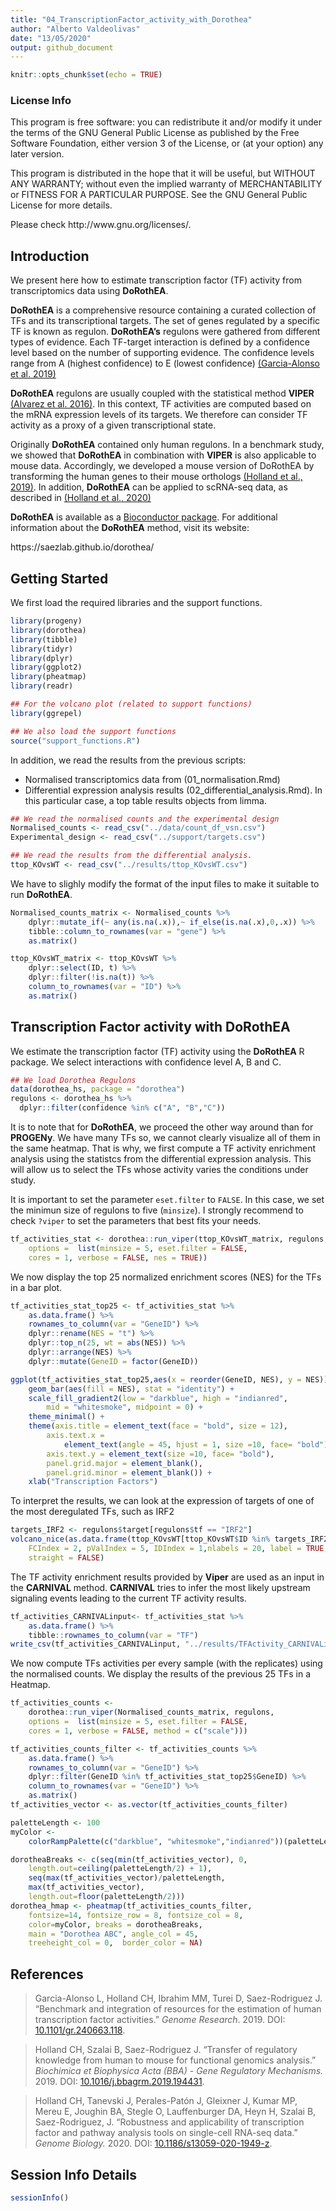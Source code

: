 ```yaml
---
title: "04_TranscriptionFactor_activity_with_Dorothea"
author: "Alberto Valdeolivas"
date: "13/05/2020"
output: github_document
---
```


```r
knitr::opts_chunk$set(echo = TRUE)
```

### License Info

This program is free software: you can redistribute it and/or modify it under 
the terms of the GNU General Public License as published by the Free Software 
Foundation, either version 3 of the License, or (at your option) any later 
version.

This program is distributed in the hope that it will be useful, but WITHOUT ANY 
WARRANTY; without even the implied warranty of MERCHANTABILITY or FITNESS FOR 
A PARTICULAR PURPOSE. See the GNU General Public License for more details.

Please check http://www.gnu.org/licenses/.

## Introduction

We present here how to estimate transcription factor (TF) activity from 
transcriptomics data using **DoRothEA**. 

**DoRothEA** is a comprehensive resource containing a curated collection of TFs 
and its transcriptional targets. The set of genes regulated by a specific 
TF is known as regulon. **DoRothEA’s** regulons were gathered from different 
types of evidence. Each TF-target interaction is defined by a confidence level 
based on the number of supporting evidence. The confidence levels range from A 
(highest confidence) to E (lowest confidence) [(Garcia-Alonso et al. 2019)](https://doi.org/10.1101/gr.240663.118)

**DoRothEA** regulons are usually coupled with the statistical method **VIPER** 
[(Alvarez et al. 2016)](https://doi.org/10.1038/ng.3593). In this context, TF 
activities are computed based on the mRNA expression levels of its targets. 
We therefore can consider TF activity as a proxy of a given transcriptional 
state. 

Originally **DoRothEA** contained only human regulons. In a benchmark study, we 
showed that **DoRothEA** in combination with **VIPER** is also applicable to 
mouse data. Accordingly, we developed a mouse version of DoRothEA by 
transforming the human genes to their mouse orthologs [(Holland et al., 2019)](https://doi.org/10.1016/j.bbagrm.2019.194431). In addition, **DoRothEA** 
can be applied to scRNA-seq data, as described in [(Holland et al., 2020)](https://doi.org/10.1186/s13059-020-1949-z) 

**DoRothEA** is available as a [Bioconductor package](http://bioconductor.org/packages/release/data/experiment/html/dorothea.html). 
For additional information about the **DoRothEA** method, visit its website: 

https://saezlab.github.io/dorothea/

## Getting Started

We first load the required libraries and the support functions.

```r
library(progeny)
library(dorothea)
library(tibble)
library(tidyr)
library(dplyr)
library(ggplot2)
library(pheatmap)
library(readr)

## For the volcano plot (related to support functions)
library(ggrepel)

## We also load the support functions
source("support_functions.R")
```

In addition, we read the results from the previous scripts: 

+ Normalised transcriptomics data from (01_normalisation.Rmd)
+ Differential expression analysis results (02_differential_analysis.Rmd). 
In this particular case, a top table results objects from limma. 

```r
## We read the normalised counts and the experimental design 
Normalised_counts <- read_csv("../data/count_df_vsn.csv")
Experimental_design <- read_csv("../support/targets.csv")

## We read the results from the differential analysis. 
ttop_KOvsWT <- read_csv("../results/ttop_KOvsWT.csv")
```

We have to slighly modify the format of the input files to make it suitable
to run **DoRothEA**. 

```r
Normalised_counts_matrix <- Normalised_counts %>% 
    dplyr::mutate_if(~ any(is.na(.x)),~ if_else(is.na(.x),0,.x)) %>% 
    tibble::column_to_rownames(var = "gene") %>% 
    as.matrix()

ttop_KOvsWT_matrix <- ttop_KOvsWT %>% 
    dplyr::select(ID, t) %>% 
    dplyr::filter(!is.na(t)) %>% 
    column_to_rownames(var = "ID") %>%
    as.matrix()
```


## Transcription Factor activity with DoRothEA

We estimate the transcription factor (TF) activity using the **DoRothEA** R 
package. We select interactions with confidence level A, B and C. 

```r
## We load Dorothea Regulons
data(dorothea_hs, package = "dorothea")
regulons <- dorothea_hs %>%
  dplyr::filter(confidence %in% c("A", "B","C"))
```

It is to note that for **DoRothEA**, we proceed the other way around than for 
**PROGENy**. We have many TFs so, we cannot clearly visualize all of them in the 
same heatmap. That is why, we first compute a TF activity enrichment analysis 
using the statistcs from the differential expression analysis. This will allow 
us to select the TFs whose activity varies the conditions under study. 

It is important to set the parameter `eset.filter` to `FALSE`. In this case,
we set the minimun size of regulons to five (`minsize`). I strongly recommend
to check `?viper` to set the parameters that best fits your needs. 

```r
tf_activities_stat <- dorothea::run_viper(ttop_KOvsWT_matrix, regulons,
    options =  list(minsize = 5, eset.filter = FALSE, 
    cores = 1, verbose = FALSE, nes = TRUE))
```

We now display the top 25 normalized enrichment scores (NES) for the TFs in a 
bar plot.

```r
tf_activities_stat_top25 <- tf_activities_stat %>%
    as.data.frame() %>% 
    rownames_to_column(var = "GeneID") %>%
    dplyr::rename(NES = "t") %>%
    dplyr::top_n(25, wt = abs(NES)) %>%
    dplyr::arrange(NES) %>% 
    dplyr::mutate(GeneID = factor(GeneID))

ggplot(tf_activities_stat_top25,aes(x = reorder(GeneID, NES), y = NES)) + 
    geom_bar(aes(fill = NES), stat = "identity") +
    scale_fill_gradient2(low = "darkblue", high = "indianred", 
        mid = "whitesmoke", midpoint = 0) + 
    theme_minimal() +
    theme(axis.title = element_text(face = "bold", size = 12),
        axis.text.x = 
            element_text(angle = 45, hjust = 1, size =10, face= "bold"),
        axis.text.y = element_text(size =10, face= "bold"),
        panel.grid.major = element_blank(), 
        panel.grid.minor = element_blank()) +
    xlab("Transcription Factors")
```

To interpret the results, we can look at the expression of targets of one of the 
most deregulated TFs, such as IRF2 

```r
targets_IRF2 <- regulons$target[regulons$tf == "IRF2"]
volcano_nice(as.data.frame(ttop_KOvsWT[ttop_KOvsWT$ID %in% targets_IRF2,]), 
    FCIndex = 2, pValIndex = 5, IDIndex = 1,nlabels = 20, label = TRUE, 
    straight = FALSE) 
```

The TF activity enrichment results provided by **Viper** are used as an input
in the **CARNIVAL** method. **CARNIVAL** tries to infer the most likely 
upstream signaling events leading to the current TF activity results. 

```r
tf_activities_CARNIVALinput<- tf_activities_stat %>%
    as.data.frame() %>% 
    tibble::rownames_to_column(var = "TF") 
write_csv(tf_activities_CARNIVALinput, "../results/TFActivity_CARNIVALinput.csv")
```

We now compute TFs activities per every sample (with the replicates) using the 
normalised counts. We display the results of the previous 25 TFs in a Heatmap.

```r
tf_activities_counts <- 
    dorothea::run_viper(Normalised_counts_matrix, regulons,
    options =  list(minsize = 5, eset.filter = FALSE, 
    cores = 1, verbose = FALSE, method = c("scale")))

tf_activities_counts_filter <- tf_activities_counts %>% 
    as.data.frame() %>% 
    rownames_to_column(var = "GeneID") %>%
    dplyr::filter(GeneID %in% tf_activities_stat_top25$GeneID) %>%
    column_to_rownames(var = "GeneID") %>%
    as.matrix()
tf_activities_vector <- as.vector(tf_activities_counts_filter)
```

```r
paletteLength <- 100
myColor <- 
    colorRampPalette(c("darkblue", "whitesmoke","indianred"))(paletteLength)

dorotheaBreaks <- c(seq(min(tf_activities_vector), 0, 
    length.out=ceiling(paletteLength/2) + 1),
    seq(max(tf_activities_vector)/paletteLength, 
    max(tf_activities_vector), 
    length.out=floor(paletteLength/2)))
dorothea_hmap <- pheatmap(tf_activities_counts_filter,
    fontsize=14, fontsize_row = 8, fontsize_col = 8, 
    color=myColor, breaks = dorotheaBreaks,
    main = "Dorothea ABC", angle_col = 45,
    treeheight_col = 0,  border_color = NA)
```


## References

> Garcia-Alonso L, Holland CH, Ibrahim MM, Turei D, Saez-Rodriguez J. “Benchmark and integration of resources for the estimation of human transcription factor activities.” _Genome Research_. 2019. DOI: 
[10.1101/gr.240663.118](https://genome.cshlp.org/content/29/8/1363).

> Holland CH, Szalai B, Saez-Rodriguez J. "Transfer of regulatory knowledge from human to mouse for functional genomics analysis." _Biochimica et Biophysica Acta (BBA) - Gene Regulatory Mechanisms._ 2019. DOI: [10.1016/j.bbagrm.2019.194431](https://doi.org/10.1016/j.bbagrm.2019.194431).

> Holland CH, Tanevski J, Perales-Patón J, Gleixner J, Kumar MP, Mereu E, Joughin BA, Stegle O, Lauffenburger DA, Heyn H, Szalai B, Saez-Rodriguez, J. "Robustness and applicability of transcription factor and pathway analysis tools on single-cell RNA-seq data." _Genome Biology._ 2020. DOI: [10.1186/s13059-020-1949-z](https://doi.org/10.1186/s13059-020-1949-z).

## Session Info Details

```r
sessionInfo()
```
